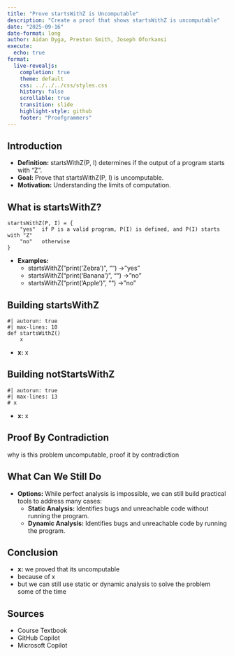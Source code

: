 ```yaml
---
title: "Prove startsWithZ is Uncomputable"
description: "Create a proof that shows startsWithZ is uncomputable"
date: "2025-09-16"
date-format: long
author: Aidan Dyga, Preston Smith, Joseph Oforkansi
execute:
  echo: true
format:
  live-revealjs:
    completion: true
    theme: default
    css: ../../../css/styles.css
    history: false
    scrollable: true
    transition: slide
    highlight-style: github
    footer: "Proofgrammers"
---
```


## Introduction

::: {.fragment}
  - **Definition:** startsWithZ(P, I) determines if the output of a program starts with "Z".
  - **Goal:** Prove that startsWithZ(P, I) is uncomputable.
  - **Motivation:** Understanding the limits of computation.
:::

## What is startsWithZ?

::: {.fragment}
```text
startsWithZ(P, I) = {
    "yes"  if P is a valid program, P(I) is defined, and P(I) starts with "Z"
    "no"   otherwise
}
```
- **Examples:**
    - startsWithZ("print('Zebra')", "") → "yes"
    - startsWithZ("print('Banana')", "") → "no"
    - startsWithZ("print('Apple')", "") → "no"
:::

## Building startsWithZ

```pyodide
#| autorun: true
#| max-lines: 10
def startsWithZ()
    x
```

::: {.fragment}
  - **x:** x
:::

## Building notStartsWithZ

```pyodide
#| autorun: true
#| max-lines: 13
# x
```

::: {.fragment}
  - **x:** x
:::

## Proof By Contradiction

why is this problem uncomputable, proof it by contradiction

## What Can We Still Do

::: {.fragment}
  - **Options:** While perfect analysis is impossible, we can still build practical tools to address many cases:
    - **Static Analysis:** Identifies bugs and unreachable code without running the program.
    - **Dynamic Analysis:** Identifies bugs and unreachable code by running the program.
:::

## Conclusion

::: {.fragment}
  - **x:** we proved that its uncomputable 
  - because of x
  - but we can still use static or dynamic analysis to solve the problem some of the time
:::

## Sources

::: {.fragment}
  - Course Textbook
  - GitHub Copilot
  - Microsoft Copilot
:::
